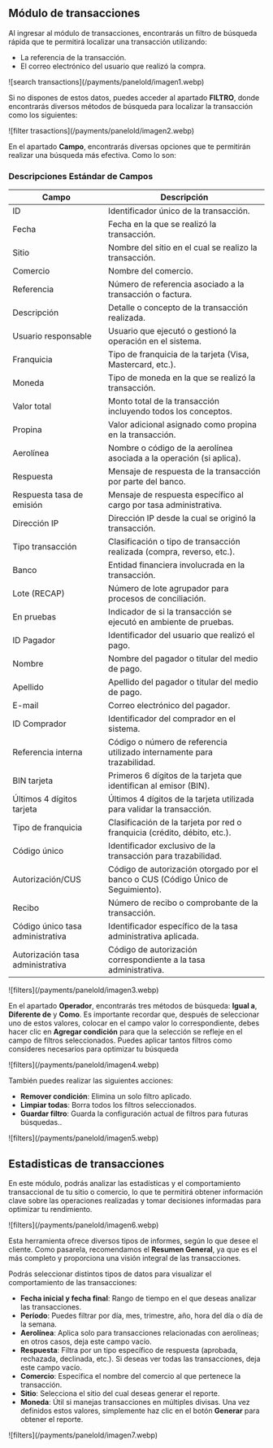 


<HeroPattern />

## Módulo de transacciones

Al ingresar al módulo de transacciones, encontrarás un filtro de búsqueda rápida que te permitirá localizar una transacción utilizando:
- La referencia de la transacción.
- El correo electrónico del usuario que realizó la compra.

<CenteredContainer>
     ![search transactions](/payments/panelold/imagen1.webp)  
</CenteredContainer>

Si no dispones de estos datos, puedes acceder al apartado **FILTRO**, donde encontrarás diversos métodos de búsqueda para localizar la transacción como los siguientes:

<CenteredContainer>
     ![filter trasactions](/payments/panelold/imagen2.webp)  
</CenteredContainer>

En el apartado **Campo**, encontrarás diversas opciones que te permitirán realizar una búsqueda más efectiva.
Como lo son:

### Descripciones Estándar de Campos

| Campo                              | Descripción                                                                 |
|------------------------------------|-----------------------------------------------------------------------------|
| ID                                 | Identificador único de la transacción.                            |
| Fecha                              | Fecha en la que se realizó la transacción.                   |
| Sitio                              | Nombre del sitio en el cual se realizo la transacción. |
| Comercio                           | Nombre del comercio.                              |
| Referencia                         | Número de referencia asociado a la transacción o factura.                  |
| Descripción                        | Detalle o concepto de la transacción realizada.                            |
| Usuario responsable                | Usuario que ejecutó o gestionó la operación en el sistema.                 |
| Franquicia                         | Tipo de franquicia de la tarjeta (Visa, Mastercard, etc.).                 |
| Moneda                             | Tipo de moneda en la que se realizó la transacción.                        |
| Valor total                        | Monto total de la transacción incluyendo todos los conceptos.              |
| Propina                            | Valor adicional asignado como propina en la transacción.                   |
| Aerolínea                          | Nombre o código de la aerolínea asociada a la operación (si aplica).       |
| Respuesta                          | Mensaje de respuesta de la transacción por parte del banco. |
| Respuesta tasa de emisión          | Mensaje de respuesta específico al cargo por tasa administrativa. |
| Dirección IP                       | Dirección IP desde la cual se originó la transacción.          |
| Tipo transacción                   | Clasificación o tipo de transacción realizada (compra, reverso, etc.).     |
| Banco                              | Entidad financiera involucrada en la transacción.                          |
| Lote (RECAP)                       | Número de lote agrupador para procesos de conciliación.      |
| En pruebas                         | Indicador de si la transacción se ejecutó en ambiente de pruebas.          |
| ID Pagador                         | Identificador del usuario que realizó el pago.                             |
| Nombre                             | Nombre del pagador o titular del medio de pago.                            |
| Apellido                           | Apellido del pagador o titular del medio de pago.                          |
| E-mail                             | Correo electrónico del pagador.                                            |
| ID Comprador                       | Identificador del comprador en el sistema.                                 |
| Referencia interna                 | Código o número de referencia utilizado internamente para trazabilidad. |
| BIN tarjeta                        | Primeros 6 dígitos de la tarjeta que identifican al emisor (BIN).          |
| Últimos 4 dígitos tarjeta          | Últimos 4 dígitos de la tarjeta utilizada para validar la transacción.     |
| Tipo de franquicia                 | Clasificación de la tarjeta por red o franquicia (crédito, débito, etc.).  |
| Código único                       | Identificador exclusivo de la transacción para trazabilidad.               |
| Autorización/CUS                   | Código de autorización otorgado por el banco o CUS (Código Único de Seguimiento). |
| Recibo                             | Número de recibo o comprobante de la transacción.                          |
| Código único tasa administrativa   | Identificador específico de la tasa administrativa aplicada.               |
| Autorización tasa administrativa   | Código de autorización correspondiente a la tasa administrativa.           |



<CenteredContainer>
     ![filters](/payments/panelold/imagen3.webp)  
</CenteredContainer>

En el apartado **Operador**, encontrarás tres métodos de búsqueda: **Igual a**, **Diferente de** y **Como**. 
Es importante recordar que, después de seleccionar uno de estos valores, colocar en el campo valor lo correspondiente, 
debes hacer clic en **Agregar condición** para que la selección se refleje en el campo de filtros seleccionados.
Puedes aplicar tantos filtros como consideres necesarios para optimizar tu búsqueda

<CenteredContainer>
     ![filters](/payments/panelold/imagen4.webp)  
</CenteredContainer>

También puedes realizar las siguientes acciones:

- **Remover condición**: Elimina un solo filtro aplicado.
- **Limpiar todas**: Borra todos los filtros seleccionados.
- **Guardar filtro**: Guarda la configuración actual de filtros para futuras búsquedas..

<CenteredContainer>
     ![filters](/payments/panelold/imagen5.webp)  
</CenteredContainer>

## Estadisticas de transacciones

En este módulo, podrás analizar las estadísticas y el comportamiento transaccional de tu sitio o comercio, 
lo que te permitirá obtener información clave sobre las operaciones realizadas y tomar decisiones informadas para optimizar tu rendimiento.

<CenteredContainer>
     ![filters](/payments/panelold/imagen6.webp)  
</CenteredContainer>

Esta herramienta ofrece diversos tipos de informes, según lo que desee el cliente.
Como pasarela, recomendamos el **Resumen General**, ya que es el más completo y proporciona una visión integral de las transacciones.

Podrás seleccionar distintos tipos de datos para visualizar el comportamiento de las transacciones:
- **Fecha inicial y fecha final**: Rango de tiempo en el que deseas analizar las transacciones.
- **Período**: Puedes filtrar por día, mes, trimestre, año, hora del día o día de la semana.
- **Aerolínea**: Aplica solo para transacciones relacionadas con aerolíneas; en otros casos, deja este campo vacío.
- **Respuesta**: Filtra por un tipo específico de respuesta (aprobada, rechazada, declinada, etc.). Si deseas ver todas las transacciones, deja este campo vacío.
- **Comercio**: Especifica el nombre del comercio al que pertenece la transacción.
- **Sitio**: Selecciona el sitio del cual deseas generar el reporte.
- **Moneda**: Útil si manejas transacciones en múltiples divisas.
Una vez definidos estos valores, simplemente haz clic en el botón **Generar** para obtener el reporte.

<CenteredContainer>
     ![filters](/payments/panelold/imagen7.webp)  
</CenteredContainer>